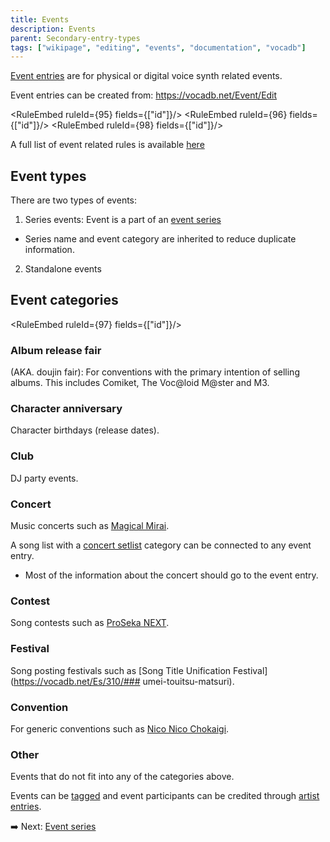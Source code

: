 ---
title: Events
description: Events
parent: Secondary-entry-types
tags: ["wikipage", "editing", "events", "documentation", "vocadb"]
---


[Event entries](https://vocadb.net/Event) are for physical or digital voice synth related events.

Event entries can be created from: https://vocadb.net/Event/Edit

<RuleEmbed ruleId={95} fields={["id"]}/>
<RuleEmbed ruleId={96} fields={["id"]}/>
<RuleEmbed ruleId={98} fields={["id"]}/>

A full list of event related rules is available [here](/rules/events)

## Event types

There are two types of events:

1) Series events: Event is a part of an [event series](/docs/event-series)

- Series name and event category are inherited to reduce duplicate information.

2) Standalone events

## Event categories

<RuleEmbed ruleId={97} fields={["id"]}/>

### Album release fair

(AKA. doujin fair): For conventions with the primary intention of selling albums. This includes Comiket, The Voc@loid M@ster and M3.

### Character anniversary

Character birthdays (release dates).

### Club

DJ party events.

### Concert

Music concerts such as [Magical Mirai](https://vocadb.net/Es/81/hatsune-miku-magical-mirai).

A song list with a [concert setlist](https://wiki.vocadb.net/docs/song-lists#1-concert-setlists) category can be connected to any event entry.

- Most of the information about the concert should go to the event entry.

### Contest

Song contests such as [ProSeka NEXT](https://vocadb.net/Es/260/proseka-next).

### Festival

Song posting festivals such as [Song Title Unification Festival](https://vocadb.net/Es/310/### umei-touitsu-matsuri).

### Convention

For generic conventions such as [Nico Nico Chokaigi](https://vocadb.net/Es/77/nico-nico-chokaigi).

### Other

Events that do not fit into any of the categories above.

Events can be [tagged](/docs/tags) and event participants can be credited through [artist entries](/docs/artist-entry-page).

➡️ Next: [Event series](/docs/event-series)